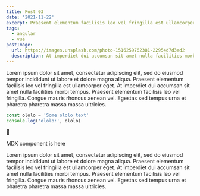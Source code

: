 ```yaml
---
title: Post 03
date: '2021-11-22'
excerpt: Praesent elementum facilisis leo vel fringilla est ullamcorper eget. At imperdiet dui accumsan sit amet nulla facilities morbi tempus.
tags:
  - angular
  - vue
postImage:
  url: https://images.unsplash.com/photo-1516259762381-22954d7d3ad2
  description: At imperdiet dui accumsan sit amet nulla facilities morbi tempus.
---
```


Lorem ipsum dolor sit amet, consectetur adipiscing elit, sed do eiusmod tempor incididunt ut labore et dolore magna aliqua. Praesent elementum facilisis leo vel fringilla est ullamcorper eget. At imperdiet dui accumsan sit amet nulla facilities morbi tempus. Praesent elementum facilisis leo vel fringilla. Congue mauris rhoncus aenean vel. Egestas sed tempus urna et pharetra pharetra massa massa ultricies.

```javascript
const ololo = 'Some ololo text'
console.log('ololo:', ololo)
```

🤖

<MdxComponent>MDX component is here</MdxComponent>

Lorem ipsum dolor sit amet, consectetur adipiscing elit, sed do eiusmod tempor incididunt ut labore et dolore magna aliqua. Praesent elementum facilisis leo vel fringilla est ullamcorper eget. At imperdiet dui accumsan sit amet nulla facilities morbi tempus. Praesent elementum facilisis leo vel fringilla. Congue mauris rhoncus aenean vel. Egestas sed tempus urna et pharetra pharetra massa massa ultricies.
